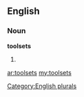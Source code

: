 ==English==

===Noun===
'''toolsets'''

# {{plural of|[[toolset]]}}

[[Category:English plurals]]

[[ar:toolsets]]
[[my:toolsets]]